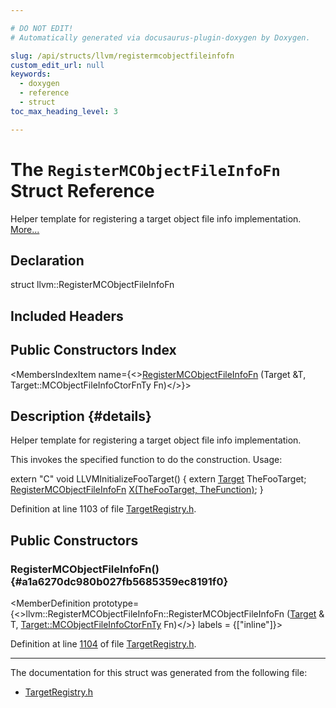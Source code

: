 ```yaml
---

# DO NOT EDIT!
# Automatically generated via docusaurus-plugin-doxygen by Doxygen.

slug: /api/structs/llvm/registermcobjectfileinfofn
custom_edit_url: null
keywords:
  - doxygen
  - reference
  - struct
toc_max_heading_level: 3

---
```





# The `RegisterMCObjectFileInfoFn` Struct Reference

<DoxygenPage pluginConfig={pluginConfig}>

Helper template for registering a target object file info implementation. <a href="#details">More...</a>

## Declaration

<CodeBlock>struct llvm::RegisterMCObjectFileInfoFn</CodeBlock>

## Included Headers

<IncludesList>
<IncludesListItem
  filePath="llvm/MC/TargetRegistry.h"
  permalink="/docs/api/files/include/include/llvm/include/llvm/mc/targetregistry-h"
  isLocal="true" />
</IncludesList>

## Public Constructors Index

<MembersIndex>

<MembersIndexItem
  name={<><a href="#a1a6270dc980b027fb5685359ec8191f0">RegisterMCObjectFileInfoFn</a> (Target &amp;T, Target::MCObjectFileInfoCtorFnTy Fn)</>}>
</MembersIndexItem>

</MembersIndex>

## Description {#details}

Helper template for registering a target object file info implementation.

This invokes the specified function to do the construction. Usage:

extern &quot;C&quot; void LLVMInitializeFooTarget() &#123; extern <a href="/docs/api/classes/llvm/target">Target</a> TheFooTarget; <a href="/docs/api/structs/llvm/registermcobjectfileinfofn">RegisterMCObjectFileInfoFn</a> <a href="/docs/api/files/lib/lib/tablegen/tablegenbackendskeleton-cpp/#ab60f28d7a141ac46ccc200176a1bca8b">X(TheFooTarget, TheFunction)</a>; &#125;

Definition at line 1103 of file <a href="/docs/api/files/include/include/llvm/include/llvm/mc/targetregistry-h">TargetRegistry.h</a>.

<SectionDefinition>

## Public Constructors

### RegisterMCObjectFileInfoFn() {#a1a6270dc980b027fb5685359ec8191f0}

<MemberDefinition
  prototype={<>llvm::RegisterMCObjectFileInfoFn::RegisterMCObjectFileInfoFn (<a href="/docs/api/classes/llvm/target">Target</a> &amp; T, <a href="/docs/api/classes/llvm/target/#a393c1c83bc743826cdf2b3175fd5f7ac">Target::MCObjectFileInfoCtorFnTy</a> Fn)</>}
  labels = {["inline"]}>

Definition at line <a href="/docs/api/files/include/include/llvm/include/llvm/mc/targetregistry-h/#l01104">1104</a> of file <a href="/docs/api/files/include/include/llvm/include/llvm/mc/targetregistry-h">TargetRegistry.h</a>.
</MemberDefinition>

</SectionDefinition>

<hr/>

The documentation for this struct was generated from the following file:

<ul>
<li><a href="/docs/api/files/include/include/llvm/include/llvm/mc/targetregistry-h">TargetRegistry.h</a></li>
</ul>

</DoxygenPage>
